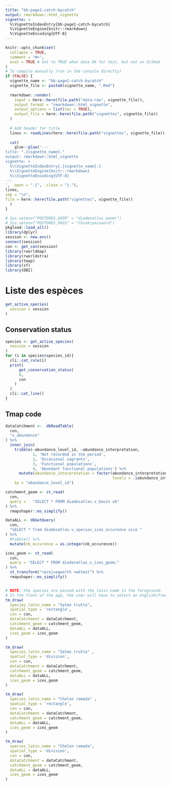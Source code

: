 ```yaml
---
title: "bb-page1-catch-bycatch"
output: rmarkdown::html_vignette
vignette: >
  %\VignetteIndexEntry{bb-page1-catch-bycatch}
  %\VignetteEngine{knitr::rmarkdown}
  %\VignetteEncoding{UTF-8}
---
```


```r
knitr::opts_chunk$set(
  collapse = TRUE,
  comment = "#>",
  eval = TRUE # Set to TRUE when data OK for test, but not on GitHub
)
# To compile manually (run in the console directly)
if (FALSE) {
  vignette_name <- "bb-page1-catch-bycatch"
  vignette_file <- paste0(vignette_name, ".Rmd")
  
  rmarkdown::render(
    input = here::here(file.path("data-raw", vignette_file)),
    output_format = "rmarkdown::html_vignette",
    output_options = list(toc = TRUE),
    output_file = here::here(file.path("vignettes", vignette_file))
  )
  
  # Add header for title
  lines <- readLines(here::here(file.path("vignettes", vignette_file)))
  
  cat(
    glue::glue('---
title: ".{vignette_name}."
output: rmarkdown::html_vignette
vignette: >
  %\\VignetteIndexEntry{.{vignette_name}.}
  %\\VignetteEngine{knitr::rmarkdown}
  %\\VignetteEncoding{UTF-8}
---
', .open = ".{", .close = "}."),
lines,
sep = "\n", 
file = here::here(file.path("vignettes", vignette_file))
  )
}
```

```r
# Sys.setenv("POSTGRES_USER" = "diadesatlas_owner")
# Sys.setenv("POSTGRES_PASS" = "thinkrpassword")
pkgload::load_all()
library(dplyr)
session <- new.env()
connect(session)
con <- get_con(session)
library(rworldmap)
library(rworldxtra)
library(tmap)
library(sf)
library(DBI)
```

# Liste des espèces 

```r
get_active_species(
  session = session
)
```

## Conservation status

```r
species <- get_active_species(
  session = session
)
for (i in species$species_id){
  cli::cat_rule(i)
  print(
      get_conservation_status(
      6,
      con
    )
  )
  cli::cat_line()
}


```
## Tmap code 


```r
dataCatchment <-  dbReadTable(
  con,  
  "v_abundance"
) %>% 
  inner_join(
    tribble(~abundance_level_id, ~abundance_interpretation,
            1, 'Not recorded in the period',
            2, 'Occasional vagrants',
            3, 'Functional populations',
            4, 'Abundant functional populations') %>% 
      mutate(abundance_interpretation = factor(abundance_interpretation,
                                               levels = .$abundance_interpretation)), 
    by = "abundance_level_id")

catchment_geom <- st_read(
  con, 
  query =   "SELECT * FROM diadesatlas.v_basin vb"
) %>%
  rmapshaper::ms_simplify()

dataALL <- dbGetQuery(
  con, 
  "SELECT * from diadesatlas.v_species_ices_occurence vsio "
) %>% 
  #tibble() %>% 
  mutate(nb_occurence = as.integer(nb_occurence))

ices_geom <- st_read(
  con, 
  query = "SELECT * FROM diadesatlas.v_ices_geom;"
) %>% 
  st_transform("+proj=eqearth +wktext") %>%
  rmapshaper::ms_simplify()


# NOTE: the species are passed with the latin name in the foreground. 
# In the front of the app, the user will have to select an english/french name
tm_draw(
  species_latin_name = "Salmo trutta",
  spatial_type = 'rectangle',
  con = con,
  dataCatchment = dataCatchment,
  catchment_geom = catchment_geom,
  dataALL = dataALL,
  ices_geom = ices_geom
)

tm_draw(
  species_latin_name = "Salmo trutta" ,
  spatial_type = 'division',
  con = con,
  dataCatchment = dataCatchment,
  catchment_geom = catchment_geom,
  dataALL = dataALL,
  ices_geom = ices_geom
)

tm_draw(
  species_latin_name = "Chelon ramada" ,
  spatial_type = 'rectangle', 
  con = con, 
  dataCatchment = dataCatchment, 
  catchment_geom = catchment_geom, 
  dataALL = dataALL, 
  ices_geom = ices_geom
)

tm_draw(
  species_latin_name = "Chelon ramada",
  spatial_type = 'division',
  con = con,
  dataCatchment = dataCatchment,
  catchment_geom = catchment_geom,
  dataALL = dataALL,
  ices_geom = ices_geom
)

```
